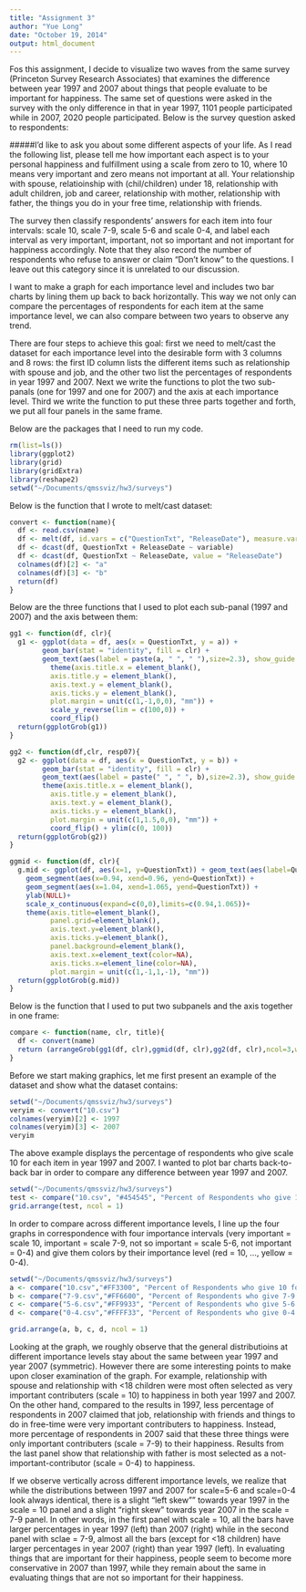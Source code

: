 ```yaml
---
title: "Assignment 3"
author: "Yue Long"
date: "October 19, 2014"
output: html_document
---
```

Fos this assignment, I decide to visualize two waves from the same survey (Princeton Survey Research Associates) that examines the difference between year 1997 and 2007 about things that people evaluate to be important for happiness. The same set of questions were asked in the survey with the only difference in that in year 1997, 1101 people participated while in 2007, 2020 people participated. Below is the survey question asked to respondents:

#####I'd like to ask you about some different aspects of your life. As I read the following list, please tell me how important each aspect is to your personal happiness and fulfillment using a scale from zero to 10, where 10 means very important and zero means not important at all. Your relationship with spouse, relatioinship with (chil/children) under 18, relationship with adult children, job and career, relationship with mother, relationship with father, the things you do in your free time, relationship with friends. 

The survey then classify respondents' answers for each item into four intervals: scale 10, scale 7-9, scale 5-6 and scale 0-4, and label each interval as very important, important, not so important and not important for happiness accordingly. Note that they also record the number of respondents who refuse to answer or claim "Don't know" to the questions. I leave out this category since it is unrelated to our discussion.

I want to make a graph for each importance level and includes two bar charts by lining them up back to back horizontally. This way we not only can compare the percentages of respondents for each item at the same importance level, we can also compare between two years to observe any trend.

There are four steps to achieve this goal: first we need to melt/cast the dataset for each importance level into the desirable form with 3 columns and 8 rows: the first ID column lists the different items such as relationship with spouse and job, and the other two list the percentages of respondents in year 1997 and 2007. Next we write the functions to plot the two sub-panals (one for 1997 and one for 2007) and the axis at each importance level. Third we write the function to put these three parts together and forth, we put all four panels in the same frame.

Below are the packages that I need to run my code.
```r
rm(list=ls())
library(ggplot2)
library(grid)
library(gridExtra)
library(reshape2)
setwd("~/Documents/qmssviz/hw3/surveys")
```

Below is the function that I wrote to melt/cast dataset:

```r
convert <- function(name){
  df <- read.csv(name)
  df <- melt(df, id.vars = c("QuestionTxt", "ReleaseDate"), measure.vars = "RespPct")
  df <- dcast(df, QuestionTxt + ReleaseDate ~ variable)
  df <- dcast(df, QuestionTxt ~ ReleaseDate, value = "ReleaseDate")
  colnames(df)[2] <- "a"
  colnames(df)[3] <- "b" 
  return(df)
}
```

Below are the three functions that I used to plot each sub-panal (1997 and 2007) and the axis between them:
```r
gg1 <- function(df, clr){ 
  g1 <- ggplot(data = df, aes(x = QuestionTxt, y = a)) +
        geom_bar(stat = "identity", fill = clr) + 
        geom_text(aes(label = paste(a, " ", " "),size=2.3), show_guide = FALSE)+
          theme(axis.title.x = element_blank(),
          axis.title.y = element_blank(), 
          axis.text.y = element_blank(), 
          axis.ticks.y = element_blank(),
          plot.margin = unit(c(1,-1,0,0), "mm")) +
          scale_y_reverse(lim = c(100,0)) + 
          coord_flip() 
  return(ggplotGrob(g1))
}

gg2 <- function(df,clr, resp07){
  g2 <- ggplot(data = df, aes(x = QuestionTxt, y = b)) +
        geom_bar(stat = "identity", fill = clr) + 
        geom_text(aes(label = paste(" ", " ", b),size=2.3), show_guide = FALSE)+
        theme(axis.title.x = element_blank(), 
          axis.title.y = element_blank(), 
          axis.text.y = element_blank(), 
          axis.ticks.y = element_blank(),
          plot.margin = unit(c(1,1.5,0,0), "mm")) +
          coord_flip() + ylim(c(0, 100))
  return(ggplotGrob(g2))
}

ggmid <- function(df, clr){
  g.mid <- ggplot(df, aes(x=1, y=QuestionTxt)) + geom_text(aes(label=QuestionTxt), size = 3) +
    geom_segment(aes(x=0.94, xend=0.96, yend=QuestionTxt)) +
    geom_segment(aes(x=1.04, xend=1.065, yend=QuestionTxt)) +
    ylab(NULL)+
    scale_x_continuous(expand=c(0,0),limits=c(0.94,1.065))+
    theme(axis.title=element_blank(),
          panel.grid=element_blank(),
          axis.text.y=element_blank(),
          axis.ticks.y=element_blank(),
          panel.background=element_blank(),
          axis.text.x=element_text(color=NA),
          axis.ticks.x=element_line(color=NA),
          plot.margin = unit(c(1,-1,1,-1), "mm"))
  return(ggplotGrob(g.mid))
}
```

Below is the function that I used to put two subpanels and the axis together in one frame:
```r
compare <- function(name, clr, title){
  df <- convert(name)
  return (arrangeGrob(gg1(df, clr),ggmid(df, clr),gg2(df, clr),ncol=3,widths=c(4/10,2/10,4/10), main = title))
}
```

Before we start making graphics, let me first present an example of the dataset and show what the dataset contains:

```r
setwd("~/Documents/qmssviz/hw3/surveys")
veryim <- convert("10.csv")
colnames(veryim)[2] <- 1997
colnames(veryim)[3] <- 2007
veryim
```


The above example displays the percentage of respondents who give scale 10 for each item in year 1997 and 2007. I wanted to plot bar charts back-to-back bar in order to compare any difference between year 1997 and 2007.

```r
setwd("~/Documents/qmssviz/hw3/surveys")
test <- compare("10.csv", "#454545", "Percent of Respondents who give 10 for each category in 1997 (left) and 2007 (right)")
grid.arrange(test, ncol = 1)
```

In order to compare across different importance levels, I line up the four graphs in correspondence with four importance intervals (very important = scale 10, important = scale 7-9, not so important = scale 5-6, not important = 0-4) and give them colors by their importance level (red = 10, ..., yellow = 0-4).

```r
setwd("~/Documents/qmssviz/hw3/surveys")
a <- compare("10.csv","#FF3300", "Percent of Respondents who give 10 for each category in 1997 (left) and 2007(right)")
b <- compare("7-9.csv","#FF6600", "Percent of Respondents who give 7-9 for each category in 1997 (left) and 2007(right)")
c <- compare("5-6.csv","#FF9933", "Percent of Respondents who give 5-6 for each category in 1997 (left) and 2007(right)")
d <- compare("0-4.csv","#FFFF33", "Percent of Respondents who give 0-4 for each category in 1997 (left) and 2007(right)")

grid.arrange(a, b, c, d, ncol = 1)
```

Looking at the graph, we roughly observe that the general distributioins at different importance levels stay about the same between year 1997 and year 2007 (symmetric). However there are some interesting points to make upon closer examination of the graph. For example, relationship with spouse and relationship with <18 children were most often selected as very important contributers (scale = 10) to happiness in both year 1997 and 2007. On the other hand, compared to the results in 1997, less percentage of respondents in 2007 claimed that job, relationship with friends and things to do in free-time were very important contributers to happiness. Instead, more percentage of respondents in 2007 said that these three things were only important contributers (scale = 7-9) to their happiness. Results from the last panel show that relationship with father is most selected as a not-important-contributor (scale = 0-4) to happiness.

If we observe vertically across different importance levels, we realize that while the distributions between 1997 and 2007 for scale=5-6 and scale=0-4 look always identical, there is a slight "left skew"" towards year 1997 in the scale = 10 panel and a slight "right skew" towards year 2007 in the scale = 7-9 panel. In other words, in the first panel with scale = 10, all the bars have larger percentages in year 1997 (left) than 2007 (right) while in the second panel with sclae = 7-9, almost all the bars (except for <18 children) have larger percentages in year 2007 (right) than year 1997 (left). In evaluating things that are important for their happiness, people seem to become more conservative in 2007 than 1997, while they remain about the same in evaluating things that are not so important for their happiness.   





